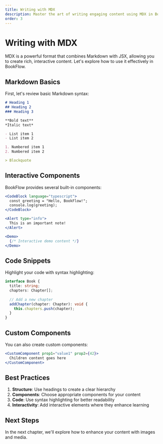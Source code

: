 ```yaml
---
title: Writing with MDX
description: Master the art of writing engaging content using MDX in BookFlow
order: 3
---
```


# Writing with MDX

MDX is a powerful format that combines Markdown with JSX, allowing you to create rich, interactive content. Let's explore how to use it effectively in BookFlow.

## Markdown Basics

First, let's review basic Markdown syntax:

```markdown
# Heading 1
## Heading 2
### Heading 3

**Bold text**
*Italic text*

- List item 1
- List item 2

1. Numbered item 1
2. Numbered item 2

> Blockquote
```

## Interactive Components

BookFlow provides several built-in components:

```jsx
<CodeBlock language="typescript">
  const greeting = "Hello, BookFlow!";
  console.log(greeting);
</CodeBlock>

<Alert type="info">
  This is an important note!
</Alert>

<Demo>
  {/* Interactive demo content */}
</Demo>
```

## Code Snippets

Highlight your code with syntax highlighting:

```typescript
interface Book {
  title: string;
  chapters: Chapter[];
  
  // Add a new chapter
  addChapter(chapter: Chapter): void {
    this.chapters.push(chapter);
  }
}
```

## Custom Components

You can also create custom components:

```jsx
<CustomComponent prop1="value1" prop2={42}>
  Children content goes here
</CustomComponent>
```

## Best Practices

1. **Structure**: Use headings to create a clear hierarchy
2. **Components**: Choose appropriate components for your content
3. **Code**: Use syntax highlighting for better readability
4. **Interactivity**: Add interactive elements where they enhance learning

## Next Steps

In the next chapter, we'll explore how to enhance your content with images and media. 